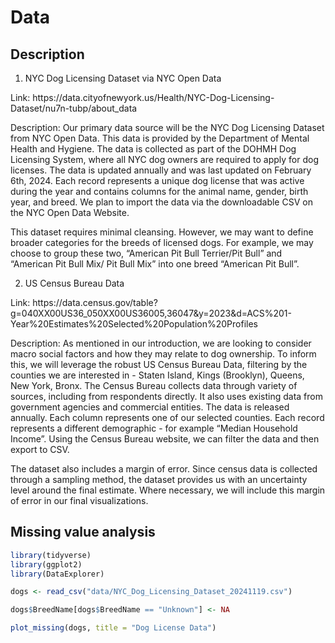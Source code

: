 # Data

## Description
1. NYC Dog Licensing Dataset via NYC Open Data

Link: https://data.cityofnewyork.us/Health/NYC-Dog-Licensing-Dataset/nu7n-tubp/about_data

Description: Our primary data source will be the NYC Dog Licensing Dataset from NYC Open Data. This data is provided by the Department of Mental Health and Hygiene.  The data is collected as part of the DOHMH Dog Licensing System, where all NYC dog owners are required to apply for dog licenses.  The data is updated annually and was last updated on February 6th, 2024. Each record represents a unique dog license that was active during the year and contains columns for the animal name, gender, birth year, and breed. We plan to import the data via the downloadable CSV on the NYC Open Data Website. 

This dataset requires minimal cleansing. However, we may want to define broader categories for the breeds of licensed dogs. For example, we may choose to group these two, "American Pit Bull Terrier/Pit Bull" and "American Pit Bull Mix/ Pit Bull Mix" into one breed "American Pit Bull".

2. US Census Bureau Data

Link: https://data.census.gov/table?g=040XX00US36_050XX00US36005,36047&y=2023&d=ACS%201-Year%20Estimates%20Selected%20Population%20Profiles

Description: As mentioned in our introduction, we are looking to consider macro social factors and how they may relate to dog ownership. To inform this, we will leverage the robust US Census Bureau Data, filtering by the counties we are interested in - Staten Island, Kings (Brooklyn), Queens, New York, Bronx. The Census Bureau collects data through variety of sources, including from respondents directly. It also uses existing data from government agencies and commercial entities. The data is released annually. Each column represents one of our selected counties. Each record represents a different demographic - for example "Median Household Income". Using the Census Bureau website, we can filter the data and then export to CSV.

The dataset also includes a margin of error. Since census data is collected through a sampling method, the dataset provides us with an uncertainty level around the final estimate. Where necessary, we will include this margin of error in our final visualizations. 

## Missing value analysis

```r
library(tidyverse)
library(ggplot2)
library(DataExplorer)

dogs <- read_csv("data/NYC_Dog_Licensing_Dataset_20241119.csv")

dogs$BreedName[dogs$BreedName == "Unknown"] <- NA

plot_missing(dogs, title = "Dog License Data")

```
